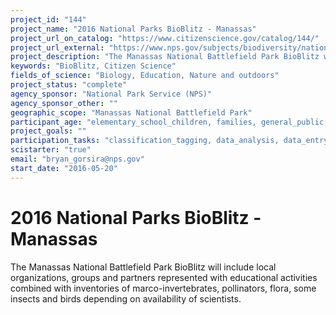 ```yaml
---
project_id: "144"
project_name: "2016 National Parks BioBlitz - Manassas"
project_url_on_catalog: "https://www.citizenscience.gov/catalog/144/"
project_url_external: "https://www.nps.gov/subjects/biodiversity/national-parks-bioblitz.htm"
project_description: "The Manassas National Battlefield Park BioBlitz will include local organizations, groups and partners represented with educational activities combined with inventories of marco-invertebrates, pollinators, flora, some insects and birds depending on availability of scientists."
keywords: "BioBlitz, Citizen Science"
fields_of_science: "Biology, Education, Nature and outdoors"
project_status: "complete"
agency_sponsor: "National Park Service (NPS)"
agency_sponsor_other: ""
geographic_scope: "Manassas National Battlefield Park"
participant_age: "elementary_school_children, families, general_public, middle_school_children, targeted_group, teens"
project_goals: ""
participation_tasks: "classification_tagging, data_analysis, data_entry, finding_entities, identification, learning, observation, site_selection_description, specimen_sample_collection"
scistarter: "true"
email: "bryan_gorsira@nps.gov"
start_date: "2016-05-20"
---
```


# 2016 National Parks BioBlitz - Manassas

The Manassas National Battlefield Park BioBlitz will include local organizations, groups and partners represented with educational activities combined with inventories of marco-invertebrates, pollinators, flora, some insects and birds depending on availability of scientists.
